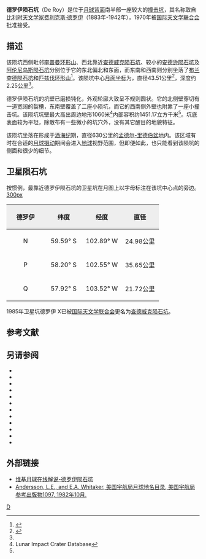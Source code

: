 {{NoteTA|G1=物理學}}
{{lunar crater data|
 image=Normal deroy-large.jpg|
 caption=[[克莱门汀号|克莱门汀号]]拍摄的图像，德罗伊陨石坑位于中间，左上方为[[查德威克陨石坑|查德威克陨石坑]]。|
 latitude=55.24|
 N_or_S=S|
 longitude=98.99|
 E_or_W=W|
 diameter=43.51公里|
 depth=2.25公里|
 colong=99|
 eponym=[[费利克斯·德罗伊|费利克斯·德罗伊]]}}
'''德罗伊陨石坑'''（De Roy）是位于[[月球背面|月球背面]]南半部一座较大的[[撞击坑|撞击坑]]，其名称取自[[比利时|比利时]][[天文学家|天文学家]][[费利克斯·德罗伊|费利克斯·德罗伊]]（1883年-1942年），1970年被[[国际天文学联合会|国际天文学联合会]]批准接受。

==描述==  
该陨坑西侧毗邻[[李普曼环形山|李普曼环形山]]、西北靠近[[查德威克陨石坑|查德威克陨石坑]]、较小的[[安德逊陨石坑|安德逊陨石坑]]及[[阿伦尼乌斯陨石坑|阿伦尼乌斯陨石坑]]分别位于它的东北偏北和东面，而东南和西南则分别坐落了[[布兰查德陨石坑|布兰查德陨石坑]]和[[匹兹伐环形山|匹兹伐环形山]]<ref>{{Cite web |url=http://planetarynames.wr.usgs.gov/images/Lunar/lac_135_lo.pdf |title=Crater De Roy on the map LAC-135. |accessdate=2017-04-04 |archive-date=2013-02-20 |archive-url=https://web.archive.org/web/20130220225806/http://planetarynames.wr.usgs.gov/images/Lunar/lac_135_lo.pdf |dead-url=no }}</ref>。该陨坑中心[[月面坐标|月面坐标]]为{{Coord|55.24|S|98.99|W|globe:Moon|nogoogle=1|noosm=1}}，直径43.51公里<ref name="IAU">{{Cite web |url=http://planetarynames.wr.usgs.gov/Feature/1444 |title=Directory of the International Astronomical Union |access-date=2017-04-04 |archive-date=2020-11-27 |archive-url=https://web.archive.org/web/20201127015247/http://planetarynames.wr.usgs.gov/Feature/1444 |dead-url=no }}</ref>，深度约2.25公里<ref name="LICD"/>。

德罗伊陨石坑的坑壁已磨损钝化，外观轮廓大致呈不规则圆状。它的北侧壁穿切有一道宽阔的裂槽，东南壁覆盖了二座小陨坑，而它的西南侧外壁也附靠了一座小撞击坑。该陨坑坑壁最大高出周边地形1060米<ref name=LICD>Lunar Impact Crater Database</ref>内部容积约1451.17立方千米<ref name="LICD"/>。坑底表面较为平坦，除散布有一些微小的坑穴外，没有其它醒目的地貌特征。

该陨坑坐落在形成于[[酒海纪|酒海纪]]期，直径630公里的[[孟德尔-里德伯盆地|孟德尔-里德伯盆地]]内。该区域有时在合适的[[天平动|月球摄动]]期间会进入[[地球|地球]]视野范围，但即便如此，也只能看到该陨坑的侧面和很少的细节。

==卫星陨石坑==
按惯例，最靠近德罗伊陨石坑的卫星坑在月图上以字母标注在该坑中心点的旁边。
[[image:De_Roy_sattelite_craters_map.jpg|300px]]

{| class="wikitable"
!width="25%" style="background:#eeeeee;" |德罗伊 
!width="25%" style="background:#eeeeee;" |纬度
!width="25%" style="background:#eeeeee;" |经度
!width="25%" style="background:#eeeeee;" |直径
|-
|align="center"|N
|align="center"|59.59° S
|align="center"|102.89° W
|align="center"|24.98公里
|-
|align="center"|P
|align="center"|58.20° S
|align="center"|102.55° W
|align="center"|35.65公里
|-
|align="center"|Q
|align="center"|57.92° S
|align="center"|103.52° W
|align="center"|21.72公里
|}{{clear}}
1985年卫星坑德罗伊 X已被[[国际天文学联合会|国际天文学联合会]]更名为[[查德威克陨石坑|查德威克陨石坑]]。
==参考文献==
{{reflist}}
==另请参阅==
{{refbegin}}
* {{cite book
  | last1 = Andersson
  | first1 = L. E.
  | last2 = Whitaker
  | first2 = E. A.
  | authorlink2 = Ewen Whitaker
  | date = 1982
  | title = [[NASA|NASA]] Catalogue of Lunar Nomenclature
  | publisher = NASA RP-1097
  | ref = harv
  }}
* {{cite web
  | last = Blue
  | first = Jennifer
  | date = July 25, 2007
  | title = Gazetteer of Planetary Nomenclature
  | publisher = [[United_States_Geological_Survey|USGS]]
  | url = http://planetarynames.wr.usgs.gov/
  | accessdate = 2007-08-05
  | ref = harv
  | archive-date = 2013-02-13
  | archive-url = https://www.webcitation.org/6EOCinkK0?url=http://planetarynames.wr.usgs.gov/
  | dead-url = no
  }}
* {{cite book
  | last1 = Bussey
  | first1 = B.
  | authorlink1 = Ben Bussey
  | last2 = Spudis
  | first2 = P.
  | authorlink2 = Paul Spudis
  | date = 2004
  | title = The Clementine Atlas of the Moon
  | publisher = Cambridge University Press
  | location = New York
  | isbn = 978-0-521-81528-4
  | ref = harv
  }}
* {{cite book
  | last1 = Cocks
  | first1 = Elijah E.
  | last2 = Cocks
  | first2 = Josiah C.
  | date = 1995
  | title = Who's Who on the Moon: A Biographical Dictionary of Lunar Nomenclature
  | url = https://archive.org/details/isbn_9780936389271
  | publisher = Tudor Publishers
  | isbn = 978-0-936389-27-1
  | ref = harv
  }}
* {{cite web
  | last = McDowell
  | first = Jonathan
  | date = July 15, 2007
  | url = http://host.planet4589.org/astro/lunar/
  | title = Lunar Nomenclature
  | publisher = Jonathan's Space Report
  | accessdate = 2007-10-24
  | ref = harv
  | archive-date = 2018-12-25
  | archive-url = https://web.archive.org/web/20181225170156/http://host.planet4589.org/astro/lunar/
  | dead-url = no
  }}
* {{cite journal| last1 = Menzel| first1 = D. H.| last2 = Minnaert| first2 = M.| last3 = Levin| first3 = B.| last4 = Dollfus| first4 = A.| last5 = Bell| first5 = B.| title = Report on Lunar Nomenclature by the Working Group of Commission 17 of the IAU| doi = 10.1007/BF00171763| journal = Space Science Reviews| volume = 12| issue = 2| pages = 136–186| date = 1971| bibcode = 1971SSRv...12..136M| ref = harv}}
* {{cite book
  | first = Patrick
  | last = Moore
  | authorlink = Patrick Moore
  | date = 2001
  | title = On the Moon
  | url = https://archive.org/details/patrickmooreonmo00patr
  | publisher = Sterling Publishing Co.
  | isbn = 978-0-304-35469-6
  | ref = harv
  }}
* {{cite book
  | first = Fred W.
  | last = Price
  | date = 1988
  | title = The Moon Observer's Handbook
  | publisher = Cambridge University Press
  | isbn = 978-0-521-33500-3
  | ref = harv
  }}
* {{cite book
  | last = Rükl
  | first = Antonín
  | authorlink = Antonín Rükl
  | date = 1990
  | title = Atlas of the Moon
  | publisher = Kalmbach Books
  | isbn = 978-0-913135-17-4
  | ref = harv
  }}
* {{cite book
  | last = Webb
  | first = Rev. T. W.
  | authorlink = Thomas William Webb
  | date = 1962
  | title = Celestial Objects for Common Telescopes
  | url = https://archive.org/details/celestialobjects00webb
  | edition = 6th revised
  | publisher = Dover
  | isbn = 978-0-486-20917-3
  | ref = harv
  }}
* {{cite book
  | first = Ewen A.
  | last = Whitaker
  | authorlink = Ewen Whitaker
  | date = 1999
  | title = Mapping and Naming the Moon
  | publisher = Cambridge University Press
  | isbn = 978-0-521-62248-6
  | ref = harv
  }}
* {{cite book
  | first = Peter T.
  | last = Wlasuk
  | date = 2000
  | title = Observing the Moon
  | publisher = Springer
  | isbn = 978-1-85233-193-1
  | ref = harv
 }}
{{refend}}

==外部链接==
* [http://the-moon.wikispaces.com/De+Roy 维基月球在线解说-德罗伊陨石坑] {{Wayback|url=http://the-moon.wikispaces.com/De+Roy |date=20180531192106 }}
* [http://planet4589.org/astro/lunar/RP-1097.pdf Andersson, L.E., and E.A. Whitaker, 美国宇航局月球地名目录, 美国宇航局参考出版物1097, 1982年10月.] {{Wayback|url=http://planet4589.org/astro/lunar/RP-1097.pdf |date=20141006125838 }}

[[Category:月球环形山|D]]
{{月球環形山 (C-F)}}
